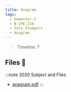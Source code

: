 ```yaml
---
title: Anagram
tags:
  - Semester-2
  - B-CPE-210
  - Solo_Stumpers
  - Anagram
---
```

> Timeline: ?


## Files 📂

:::note 2020 Subject and Files
- [anagram.pdf](https://github.com/Studio-17/Epitech-Subjects/raw/main/Semester-2/B-CPE-210/Solo_Stumpers/Anagram/anagram.pdf)
:::

